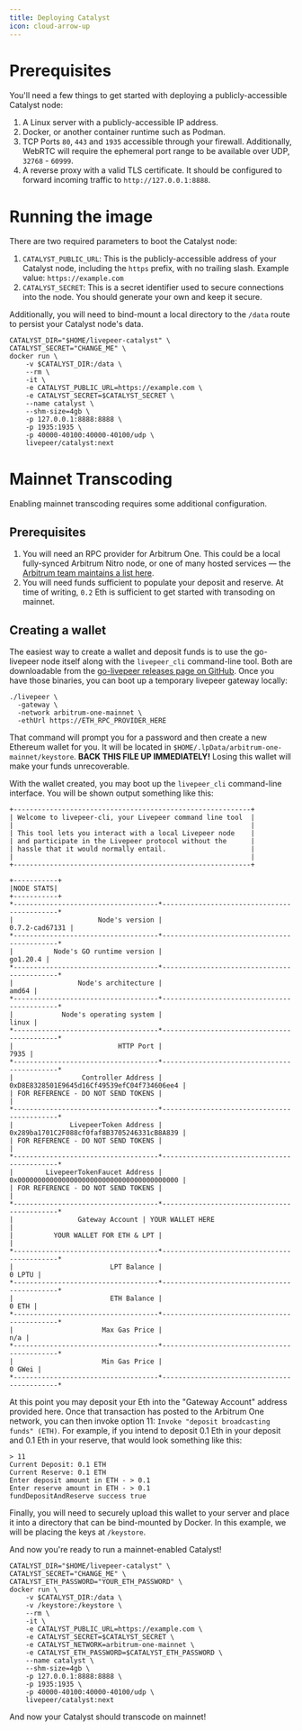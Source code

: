 ```yaml
---
title: Deploying Catalyst
icon: cloud-arrow-up
---
```


# Prerequisites

You'll need a few things to get started with deploying a publicly-accessible
Catalyst node:

1. A Linux server with a publicly-accessible IP address.
1. Docker, or another container runtime such as Podman.
1. TCP Ports `80`, `443` and `1935` accessible through your firewall.
   Additionally, WebRTC will require the ephemeral port range to be available
   over UDP, `32768` - `60999`.
1. A reverse proxy with a valid TLS certificate. It should be configured to
   forward incoming traffic to `http://127.0.0.1:8888`.

# Running the image

There are two required parameters to boot the Catalyst node:

1. `CATALYST_PUBLIC_URL`: This is the publicly-accessible address of your
   Catalyst node, including the `https` prefix, with no trailing slash. Example
   value: `https://example.com`
2. `CATALYST_SECRET`: This is a secret identifier used to secure connections
   into the node. You should generate your own and keep it secure.

Additionally, you will need to bind-mount a local directory to the `/data` route
to persist your Catalyst node's data.

```shell
CATALYST_DIR="$HOME/livepeer-catalyst" \
CATALYST_SECRET="CHANGE_ME" \
docker run \
    -v $CATALYST_DIR:/data \
    --rm \
    -it \
    -e CATALYST_PUBLIC_URL=https://example.com \
    -e CATALYST_SECRET=$CATALYST_SECRET \
    --name catalyst \
    --shm-size=4gb \
    -p 127.0.0.1:8888:8888 \
    -p 1935:1935 \
    -p 40000-40100:40000-40100/udp \
    livepeer/catalyst:next
```

# Mainnet Transcoding

Enabling mainnet transcoding requires some additional configuration.

## Prerequisites

1. You will need an RPC provider for Arbitrum One. This could be a local
   fully-synced Arbitrum Nitro node, or one of many hosted services — the
   [Arbitrum team maintains a list here](https://docs.arbitrum.io/node-running/node-providers).
2. You will need funds sufficient to populate your deposit and reserve. At time
   of writing, `0.2` Eth is sufficient to get started with transoding on
   mainnet.

## Creating a wallet

The easiest way to create a wallet and deposit funds is to use the go-livepeer
node itself along with the `livepeer_cli` command-line tool. Both are
downloadable from the
[go-livepeer releases page on GitHub](https://github.com/livepeer/go-livepeer/releases).
Once you have those binaries, you can boot up a temporary livepeer gateway
locally:

```
./livepeer \
  -gateway \
  -network arbitrum-one-mainnet \
  -ethUrl https://ETH_RPC_PROVIDER_HERE
```

That command will prompt you for a password and then create a new Ethereum
wallet for you. It will be located in
`$HOME/.lpData/arbitrum-one-mainnet/keystore`. **BACK THIS FILE UP
IMMEDIATELY!** Losing this wallet will make your funds unrecoverable.

With the wallet created, you may boot up the `livepeer_cli` command-line
interface. You will be shown output something like this:

```
+-----------------------------------------------------------+
| Welcome to livepeer-cli, your Livepeer command line tool  |
|                                                           |
| This tool lets you interact with a local Livepeer node    |
| and participate in the Livepeer protocol without the	    |
| hassle that it would normally entail.                     |
|                                                           |
+-----------------------------------------------------------+

+-----------+
|NODE STATS|
+-----------+
*------------------------------------*--------------------------------------------*
|                     Node's version |                             0.7.2-cad67131 |
*------------------------------------*--------------------------------------------*
|          Node's GO runtime version |                                   go1.20.4 |
*------------------------------------*--------------------------------------------*
|                Node's architecture |                                      amd64 |
*------------------------------------*--------------------------------------------*
|            Node's operating system |                                      linux |
*------------------------------------*--------------------------------------------*
|                          HTTP Port |                                       7935 |
*------------------------------------*--------------------------------------------*
|                 Controller Address | 0xD8E8328501E9645d16Cf49539efC04f734606ee4 |
| FOR REFERENCE - DO NOT SEND TOKENS |                                            |
*------------------------------------*--------------------------------------------*
|              LivepeerToken Address | 0x289ba1701C2F088cf0faf8B3705246331cB8A839 |
| FOR REFERENCE - DO NOT SEND TOKENS |                                            |
*------------------------------------*--------------------------------------------*
|        LivepeerTokenFaucet Address | 0x0000000000000000000000000000000000000000 |
| FOR REFERENCE - DO NOT SEND TOKENS |                                            |
*------------------------------------*--------------------------------------------*
|                Gateway Account | YOUR WALLET HERE                           |
|          YOUR WALLET FOR ETH & LPT |                                            |
*------------------------------------*--------------------------------------------*
|                        LPT Balance |                                     0 LPTU |
*------------------------------------*--------------------------------------------*
|                        ETH Balance |                                      0 ETH |
*------------------------------------*--------------------------------------------*
|                      Max Gas Price |                                        n/a |
*------------------------------------*--------------------------------------------*
|                      Min Gas Price |                                     0 GWei |
*------------------------------------*--------------------------------------------*
```

At this point you may deposit your Eth into the "Gateway Account" address
provided here. Once that transaction has posted to the Arbitrum One network, you
can then invoke option 11: `Invoke "deposit broadcasting funds" (ETH)`. For
example, if you intend to deposit 0.1 Eth in your deposit and 0.1 Eth in your
reserve, that would look something like this:

```
> 11
Current Deposit: 0.1 ETH
Current Reserve: 0.1 ETH
Enter deposit amount in ETH - > 0.1
Enter reserve amount in ETH - > 0.1
fundDepositAndReserve success true
```

Finally, you will need to securely upload this wallet to your server and place
it into a directory that can be bind-mounted by Docker. In this example, we will
be placing the keys at `/keystore`.

And now you're ready to run a mainnet-enabled Catalyst!

```shell
CATALYST_DIR="$HOME/livepeer-catalyst" \
CATALYST_SECRET="CHANGE_ME" \
CATALYST_ETH_PASSWORD="YOUR_ETH_PASSWORD" \
docker run \
    -v $CATALYST_DIR:/data \
    -v /keystore:/keystore \
    --rm \
    -it \
    -e CATALYST_PUBLIC_URL=https://example.com \
    -e CATALYST_SECRET=$CATALYST_SECRET \
    -e CATALYST_NETWORK=arbitrum-one-mainnet \
    -e CATALYST_ETH_PASSWORD=$CATALYST_ETH_PASSWORD \
    --name catalyst \
    --shm-size=4gb \
    -p 127.0.0.1:8888:8888 \
    -p 1935:1935 \
    -p 40000-40100:40000-40100/udp \
    livepeer/catalyst:next
```

And now your Catalyst should transcode on mainnet!
